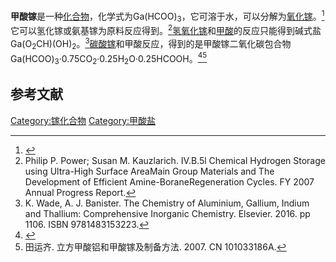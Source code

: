 {{Chembox
| Name = 
| NameEn = gallium formate
|CustomizedImage=[[File:3.svg|File:3.svg]][[File:Formate.svg|125px]][[File:Ga3+.svg|49px]]
| IUPACName = 
| IUPACNameZh = 
| OtherNames = 
| Section1 = {{Chembox Identifiers
|   CASNo = 16843-87-1
|   CASNo_Ref = {{cascite|correct|CAS}}
|   PubChem = 
|   SMILES = O=C[O-].[Ga+3].[O-]C=O.[O-]C=O }}
| Section2 = {{Chembox Properties
| Ga=1 | H=3 | C=3 | O=6
|   Appearance = 
|   Density = 
|   MeltingPt = 
|   BoilingPt = 
|   Solubility =  }}
| Section3 = {{Chembox Hazards
|   MainHazards = 
|   FlashPt = 
|   Autoignition =  }}
}}
'''甲酸镓'''是一种[[化合物|化合物]]，化学式为Ga(HCOO)<sub>3</sub>，它可溶于水，可以分解为[[氧化镓|氧化镓]]。<ref>{{cite journal|journal=Semiconductor Science and Technology|volume=16|issue=2|issn=0268-1242|date=2001-02-01|pages=L5–L7|doi=10.1088/0268-1242/16/2/101|url=https://iopscience.iop.org/article/10.1088/0268-1242/16/2/101|title=Fabrication and structure of an opal-gallium nitride nanocomposite|accessdate=2020-07-09|author=V Yu Davydov, R E Dunin-Borkovski, V G Golubev, J L Hutchison, N F Kartenko, D A Kurdyukov, A B Pevtsov, N V Sharenkova, J Sloan, L M Sorokin}}</ref>它可以氢化镓或氨基镓为原料反应得到。<ref>Philip P. Power; Susan M. Kauzlarich. IV.B.5l Chemical Hydrogen Storage using Ultra-High Surface AreaMain Group Materials and The Development of Efficient Amine-BoraneRegeneration Cycles. FY 2007 Annual Progress Report.</ref>[[氢氧化镓|氢氧化镓]]和[[甲酸|甲酸]]的反应只能得到碱式盐Ga(O<sub>2</sub>CH)(OH)<sub>2</sub>。<ref>K. Wade, A. J. Banister. The Chemistry of Aluminium, Gallium, Indium and Thallium: Comprehensive Inorganic Chemistry. Elsevier. 2016. pp 1106. ISBN 9781483153223.</ref>[[碳酸镓|碳酸镓]]和甲酸反应，得到的是甲酸镓二氧化碳包合物Ga(HCOO)<sub>3</sub>·0.75CO<sub>2</sub>·0.25H<sub>2</sub>O·0.25HCOOH。<ref>{{cite journal|journal=Inorganic Chemistry|volume=46|issue=5|language=en|issn=0020-1669|date=2007-03|pages=1612–1616|doi=10.1021/ic0617240|url=https://pubs.acs.org/doi/10.1021/ic0617240|title=CO 2 Template Synthesis of Metal Formates with a ReO<sub>3</sub> Net|accessdate=2020-07-09|author=Yun-Qi Tian, Yu-Ming Zhao, Hai-Jun Xu, Cheng-Yu Chi}}</ref><ref>田运齐. 立方甲酸铝和甲酸镓及制备方法. 2007. CN 101033186A.</ref>

==参考文献==
{{reflist}}

{{镓化合物}}
{{甲酸盐}}

[[Category:镓化合物|Category:镓化合物]]
[[Category:甲酸盐|Category:甲酸盐]]